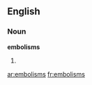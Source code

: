 ==English==

===Noun===
'''embolisms'''

# {{plural of|[[embolism]]}}

[[ar:embolisms]]
[[fr:embolisms]]